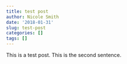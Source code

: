 ```yaml
---
title: test post
author: Nicole Smith
date: '2018-01-31'
slug: test-post
categories: []
tags: []
---
```


This is a test post. This is the second sentence.